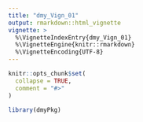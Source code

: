```yaml
---
title: "dmy_Vign_01"
output: rmarkdown::html_vignette
vignette: >
  %\VignetteIndexEntry{dmy_Vign_01}
  %\VignetteEngine{knitr::rmarkdown}
  %\VignetteEncoding{UTF-8}
---
```


```r
knitr::opts_chunk$set(
  collapse = TRUE,
  comment = "#>"
)
```

```r
library(dmyPkg)
```
